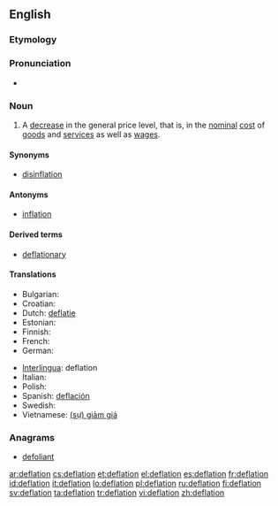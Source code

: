 ==English==
{{wikipedia}}

===Etymology===
{{suffix|deflate|ion}}

===Pronunciation===
* {{rhymes|eɪʃən}}

===Noun===
{{en-noun}}

# {{economics}} A [[decrease]] in the general price level, that is, in the [[nominal]] [[cost]] of [[goods]] and [[services]] as well as [[wages]].

====Synonyms====
* [[disinflation]]

====Antonyms====
* [[inflation]]

====Derived terms====
* [[deflationary]]

====Translations====
{{trans-top|decrease in the general price level}}
* Bulgarian: {{t|bg|дефлация|f}}
* Croatian: {{t+|hr|deflacija}}
* Dutch: [[deflatie]]
* Estonian: {{t+|et|deflatsioon}}
* Finnish: {{t+|fi|deflaatio}}
* French: {{t+|fr|déflation|f}}
* German: {{t+|de|Deflation|f}}
{{trans-mid}}
* [[Interlingua]]: deflation
* Italian: {{t-|it|deflazione|f}}
* Polish: {{t-|pl|deflacja|f}}
* Spanish: [[deflación]] {{f}}
* Swedish: {{t+|sv|deflation}}
* Vietnamese: [[giảm giá|(sự) giảm giá]]
{{trans-bottom}}

===Anagrams===
* [[defoliant#English|defoliant]]

[[ar:deflation]]
[[cs:deflation]]
[[et:deflation]]
[[el:deflation]]
[[es:deflation]]
[[fr:deflation]]
[[id:deflation]]
[[it:deflation]]
[[lo:deflation]]
[[pl:deflation]]
[[ru:deflation]]
[[fi:deflation]]
[[sv:deflation]]
[[ta:deflation]]
[[tr:deflation]]
[[vi:deflation]]
[[zh:deflation]]